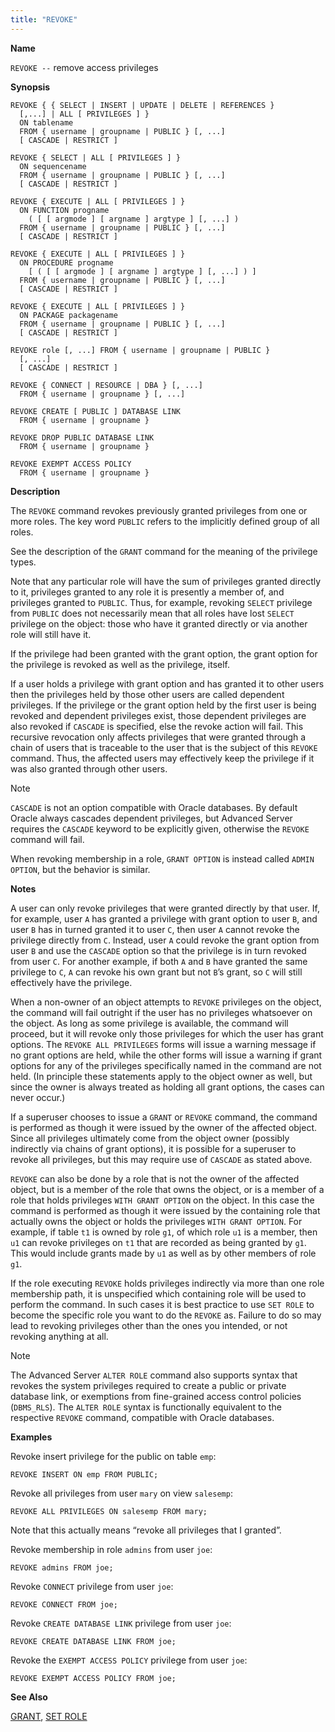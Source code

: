 ```yaml
---
title: "REVOKE"
---
```


<div id="revoke" class="registered_link"></div>

**Name**

`REVOKE --` remove access privileges

**Synopsis**

```text
REVOKE { { SELECT | INSERT | UPDATE | DELETE | REFERENCES }
  [,...] | ALL [ PRIVILEGES ] }
  ON tablename
  FROM { username | groupname | PUBLIC } [, ...]
  [ CASCADE | RESTRICT ]

REVOKE { SELECT | ALL [ PRIVILEGES ] }
  ON sequencename
  FROM { username | groupname | PUBLIC } [, ...]
  [ CASCADE | RESTRICT ]

REVOKE { EXECUTE | ALL [ PRIVILEGES ] }
  ON FUNCTION progname
    ( [ [ argmode ] [ argname ] argtype ] [, ...] )
  FROM { username | groupname | PUBLIC } [, ...]
  [ CASCADE | RESTRICT ]

REVOKE { EXECUTE | ALL [ PRIVILEGES ] }
  ON PROCEDURE progname
    [ ( [ [ argmode ] [ argname ] argtype ] [, ...] ) ]
  FROM { username | groupname | PUBLIC } [, ...]
  [ CASCADE | RESTRICT ]

REVOKE { EXECUTE | ALL [ PRIVILEGES ] }
  ON PACKAGE packagename
  FROM { username | groupname | PUBLIC } [, ...]
  [ CASCADE | RESTRICT ]

REVOKE role [, ...] FROM { username | groupname | PUBLIC }
  [, ...]
  [ CASCADE | RESTRICT ]

REVOKE { CONNECT | RESOURCE | DBA } [, ...]
  FROM { username | groupname } [, ...]

REVOKE CREATE [ PUBLIC ] DATABASE LINK
  FROM { username | groupname }

REVOKE DROP PUBLIC DATABASE LINK
  FROM { username | groupname }

REVOKE EXEMPT ACCESS POLICY
  FROM { username | groupname }
```

**Description**

The `REVOKE` command revokes previously granted privileges from one or more roles. The key word `PUBLIC` refers to the implicitly defined group of all roles.

See the description of the `GRANT` command for the meaning of the privilege types.

Note that any particular role will have the sum of privileges granted directly to it, privileges granted to any role it is presently a member of, and privileges granted to `PUBLIC`. Thus, for example, revoking `SELECT` privilege from `PUBLIC` does not necessarily mean that all roles have lost `SELECT` privilege on the object: those who have it granted directly or via another role will still have it.

If the privilege had been granted with the grant option, the grant option for the privilege is revoked as well as the privilege, itself.

If a user holds a privilege with grant option and has granted it to other users then the privileges held by those other users are called dependent privileges. If the privilege or the grant option held by the first user is being revoked and dependent privileges exist, those dependent privileges are also revoked if `CASCADE` is specified, else the revoke action will fail. This recursive revocation only affects privileges that were granted through a chain of users that is traceable to the user that is the subject of this `REVOKE` command. Thus, the affected users may effectively keep the privilege if it was also granted through other users.

<div class="note">

<div class="title">

Note

</div>

`CASCADE` is not an option compatible with Oracle databases. By default Oracle always cascades dependent privileges, but Advanced Server requires the `CASCADE` keyword to be explicitly given, otherwise the `REVOKE` command will fail.

</div>

When revoking membership in a role, `GRANT OPTION` is instead called `ADMIN OPTION`, but the behavior is similar.

**Notes**

A user can only revoke privileges that were granted directly by that user. If, for example, user `A` has granted a privilege with grant option to user `B`, and user `B` has in turned granted it to user `C`, then user `A` cannot revoke the privilege directly from `C`. Instead, user `A` could revoke the grant option from user `B` and use the `CASCADE` option so that the privilege is in turn revoked from user `C`. For another example, if both `A` and `B` have granted the same privilege to `C`, `A` can revoke his own grant but not `B`’s grant, so `C` will still effectively have the privilege.

When a non-owner of an object attempts to `REVOKE` privileges on the object, the command will fail outright if the user has no privileges whatsoever on the object. As long as some privilege is available, the command will proceed, but it will revoke only those privileges for which the user has grant options. The `REVOKE ALL PRIVILEGES` forms will issue a warning message if no grant options are held, while the other forms will issue a warning if grant options for any of the privileges specifically named in the command are not held. (In principle these statements apply to the object owner as well, but since the owner is always treated as holding all grant options, the cases can never occur.)

If a superuser chooses to issue a `GRANT` or `REVOKE` command, the command is performed as though it were issued by the owner of the affected object. Since all privileges ultimately come from the object owner (possibly indirectly via chains of grant options), it is possible for a superuser to revoke all privileges, but this may require use of `CASCADE` as stated above.

`REVOKE` can also be done by a role that is not the owner of the affected object, but is a member of the role that owns the object, or is a member of a role that holds privileges `WITH GRANT OPTION` on the object. In this case the command is performed as though it were issued by the containing role that actually owns the object or holds the privileges `WITH GRANT OPTION`. For example, if table `t1` is owned by role `g1`, of which role `u1` is a member, then `u1` can revoke privileges on `t1` that are recorded as being granted by `g1`. This would include grants made by `u1` as well as by other members of role `g1`.

If the role executing `REVOKE` holds privileges indirectly via more than one role membership path, it is unspecified which containing role will be used to perform the command. In such cases it is best practice to use `SET ROLE` to become the specific role you want to do the `REVOKE` as. Failure to do so may lead to revoking privileges other than the ones you intended, or not revoking anything at all.

<div class="note">

<div class="title">

Note

</div>

The Advanced Server `ALTER ROLE` command also supports syntax that revokes the system privileges required to create a public or private database link, or exemptions from fine-grained access control policies (`DBMS_RLS`). The `ALTER ROLE` syntax is functionally equivalent to the respective `REVOKE` command, compatible with Oracle databases.

</div>

**Examples**

Revoke insert privilege for the public on table `emp`:

```text
REVOKE INSERT ON emp FROM PUBLIC;
```

Revoke all privileges from user `mary` on view `salesemp`:

```text
REVOKE ALL PRIVILEGES ON salesemp FROM mary;
```

Note that this actually means “revoke all privileges that I granted”.

Revoke membership in role `admins` from user `joe`:

```text
REVOKE admins FROM joe;
```

Revoke `CONNECT` privilege from user `joe`:

```text
REVOKE CONNECT FROM joe;
```

Revoke `CREATE DATABASE LINK` privilege from user `joe`:

```text
REVOKE CREATE DATABASE LINK FROM joe;
```

Revoke the `EXEMPT ACCESS POLICY` privilege from user `joe`:

```text
REVOKE EXEMPT ACCESS POLICY FROM joe;
```

**See Also**

[GRANT](../64_grant/#grant), [SET ROLE](../73_set_role/#set_role)

